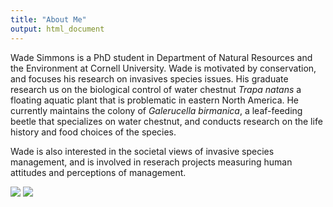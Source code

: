 ```yaml
---
title: "About Me"
output: html_document
---
```


Wade Simmons is a PhD student in Department of Natural Resources and the Environment at Cornell University. Wade is motivated by conservation, and focuses his research on invasives species issues. His graduate research us on the biological control of water chestnut *Trapa natans* a floating aquatic plant that is problematic in eastern North America. He currently maintains the colony of *Galerucella birmanica*, a leaf-feeding beetle that specializes on water chestnut, and conducts research on the life history and food choices of the species. 

Wade is also interested in the societal views of invasive species management, and is involved in reserach projects measuring human attitudes and perceptions of management. 

![](Photos/Standing.in.BS.jpg)
![](Photos/Standing.in.Trapa.jpg)